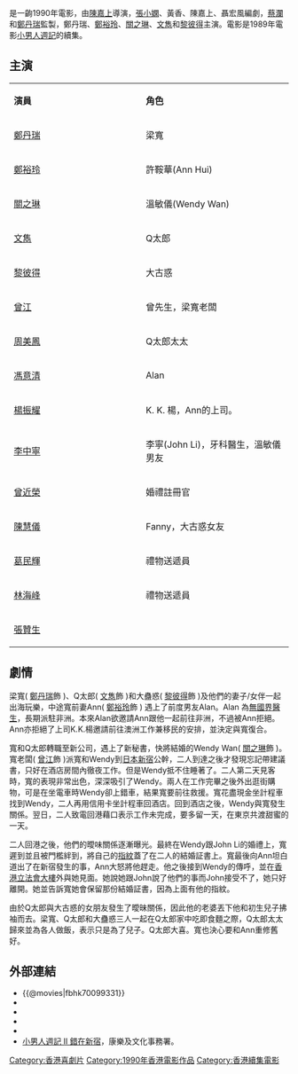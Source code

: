 {{Infobox Film
| name                  = 小男人週記 II 錯在新宿
| original_name         = ''{{lang|en|Brief Encounter in Shinjuku}}''
| image                 = 1990小男人周記2 錯在新宿.jpg
| caption               = 電影海報
| image_size            = 200px
| director              = [[陳嘉上|陳嘉上]]
| producer              = [[蔡瀾|蔡瀾]]<br />[[鄭丹瑞|鄭丹瑞]]
| producer_2            = 馮鳳珍
| writer                = [[陳慶嘉|陳慶嘉]]
| screenplay            = [[張小嫻|張小嫻]]<br />黃香<br />陳嘉上<br />聶宏風
| story                 = 
| based on              = 小男人週記
| narrator              = 
| production_supervisor = 
| starring              = 鄭丹瑞<br />[[鄭裕玲|鄭裕玲]]<br />[[關之琳|關之琳]]<br />[[文雋|文雋]]<br />[[黎彼得|黎彼得]]
| music                 = [[盧冠廷|盧冠廷]]
| maintheme             = 〈無憾〉／[[林憶蓮|林憶蓮]]
| opentheme             = 
| endtheme              = 
| cinematography        = 溫文傑
| editing               = 陳祺合
| sound                 = 
| studio                = [[橙天嘉禾|嘉禾(香港)有限公司]]
| distributor           = 嘉禾(香港)有限公司
| released              = {{film date|1990|2|16}}
| issue date            = 
| sec-title             = 
| rate                  = 
| runtime               = 95分鐘
| country               = {{HKG-1959}}
| language              = 廣東話
| sarft_id              = 
| imdb_id               = tt0099331
| amg_id                = 
| budget                = 
| gross                 = 
| preceded_by           = [[小男人週記|小男人週記]]
| followed_by           = [[小男人週記3之吾家有喜|小男人週記3之吾家有喜]]
}}
{{engname|《小男人週記 II 錯在新宿》|''Brief Encounter in Shinjuku''}}是一齣1990年電影，由[[陳嘉上|陳嘉上]]導演，[[張小嫻|張小嫻]]、黃香、陳嘉上、聶宏風編劇，[[蔡瀾|蔡瀾]]和[[鄭丹瑞|鄭丹瑞]]監製，鄭丹瑞、[[鄭裕玲|鄭裕玲]]、[[關之琳|關之琳]]、[[文雋|文雋]]和[[黎彼得|黎彼得]]主演。電影是1989年電影[[小男人週記|小男人週記]]的續集。

== 主演 ==
{|class="wikitable " width="60%"
|- style="background:cornflowerblue; color:white" align=center
|style="width:10%"|'''演員'''||style="width:10%"|'''角色'''
|-
|[[鄭丹瑞|鄭丹瑞]] || 梁寬
|-
|[[鄭裕玲|鄭裕玲]] || 許鞍華(Ann Hui)
|-
|[[關之琳|關之琳]] || 溫敏儀(Wendy Wan)
|-
|[[文雋|文雋]] || Q太郎
|-
|[[黎彼得|黎彼得]] || 大古惑
|-
|[[曾江|曾江]] || 曾先生，梁寬老闆
|-
|[[周美鳳|周美鳳]] || Q太郎太太	 
|-
|[[馮意清|馮意清]] || Alan
|-
|[[楊振耀|楊振耀]] || K. K. 楊，Ann的上司。
|-
|[[李中寧|李中寧]] || 李寧(John Li)，牙科醫生，溫敏儀男友
|-
|[[曾近榮|曾近榮]] || 婚禮註冊官
|-
|[[陳慧儀|陳慧儀]] || Fanny，大古惑女友
|-
|[[葛民輝|葛民輝]] || 禮物送遞員
|-
|[[林海峰_(香港)|林海峰]] || 禮物送遞員
|-
|[[張贊生|張贊生]] ||
|}

== 劇情 ==
梁寬( [[鄭丹瑞|鄭丹瑞]]飾 )、Q太郎( [[文雋|文雋]]飾 )和大蠱惑( [[黎彼得|黎彼得]]飾 )及他們的妻子/女伴一起出海玩樂，中途寬前妻Ann( [[鄭裕玲|鄭裕玲]]飾 ) 遇上了前度男友Alan。Alan 為[[無國界醫生|無國界醫生]]，長期派駐非洲。本來Alan欲邀請Ann跟他一起前往非洲，不過被Ann拒絕。Ann亦拒絕了上司K.K.楊邀請前往澳洲工作兼移民的安排，並決定與寬復合。

寬和Q太郎轉職至新公司，遇上了新秘書，快將結婚的Wendy Wan( [[關之琳|關之琳]]飾 )。寬老闆( [[曾江|曾江]]飾 )派寬和Wendy到[[日本|日本]][[新宿|新宿]]公幹，二人到達之後才發現忘記帶建議書，只好在酒店房間內徹夜工作。但是Wendy抵不住睡著了。二人第二天見客時，寬的表現非常出色，深深吸引了Wendy。兩人在工作完畢之後外出逛街購物，可是在坐電車時Wendy卻上錯車，結果寬要前往救援。寬花盡現金坐計程車找到Wendy，二人再用信用卡坐計程車回酒店。回到酒店之後，Wendy與寬發生關係。翌日，二人致電回港藉口表示工作未完成，要多留一天，在東京共渡甜蜜的一天。

二人回港之後，他們的曖味關係逐漸曝光。最終在Wendy跟John Li的婚禮上，寬遲到並且被門檻絆到，將自己的[[指紋|指紋]]蓋了在二人的結婚証書上。寬最後向Ann坦白道出了在新宿發生的事，Ann大怒將他趕走。他之後接到Wendy的傳呼，並在[[立法會大樓_(香港)|香港立法會大樓]]外與她見面。她說她跟John說了他們的事而John接受不了，她只好離開。她並告訴寬她會保留那份結婚証書，因為上面有他的指紋。

由於Q太郎與大古惑的女朋友發生了曖昧關係，因此他的老婆丟下他和初生兒子拂袖而去。梁寬、Q太郎和大蠱惑三人一起在Q太郎家中吃即食麵之際，Q太郎太太歸來並為各人做飯，表示只是為了兒子。Q太郎大喜。寬也決心要和Ann重修舊好。

==外部連結==
*{{@movies|fbhk70099331}}
*{{douban}}
*{{Mtime|25090}}
*{{hkmdb title|7346}}
*{{imdb title|0099331}}
*[https://web.archive.org/web/20130411073530/http://www.lcsd.gov.hk/ce/CulturalService/filmprog/chinese/2013gh/2013gh_film36.html 小男人週記 II 錯在新宿]，康樂及文化事務署。
{{小男人週記系列}}
{{陳嘉上}}
[[Category:香港喜劇片|Category:香港喜劇片]]
[[Category:1990年香港電影作品|Category:1990年香港電影作品]]
[[Category:香港續集電影|Category:香港續集電影]]